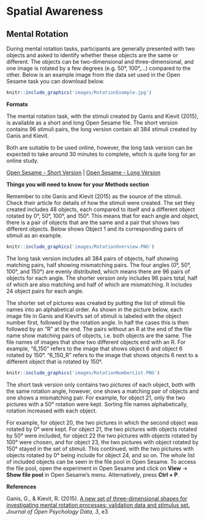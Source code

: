 # Spatial Awareness

## Mental Rotation

During mental rotation tasks, participants are generally presented with two objects and asked to identify whether these objects are the same or different. The objects can be two-dimensional and three-dimensional, and one image is rotated by a few degrees (e.g. 50°, 100°,...) compared to the other. Below is an example image from the data set used in the Open Sesame task you can download below.


```r

knitr::include_graphics('images/RotationExample.jpg')
```

**Formats**

The mental rotation task, with the stimuli created by Ganis and Kievit (2015), is available as a short and long Open Sesame file. The short version contains 96 stimuli pairs, the long version contain all 384 stimuli created by Ganis and Kievit. 

Both are suitable to be used online, however, the long task version can be expected to take around 30 minutes to complete, which is quite long for an online
study.

[Open Sesame - Short Version](https://github.com/jmattschey/MScConversionExperiments/blob/master/GitHub/SpatialRotationShort.zip) | [Open Sesame - Long Version](https://github.com/jmattschey/MScConversionExperiments/blob/master/GitHub/SpatialRotationLong.osexp)

**Things you will need to know for your Methods section**

Remember to cite Ganis and Kievit (2015) as the source of the stimuli. Check their article for details of how the stimuli were created. The set they created includes 48 objects, each compared to itself and a different object rotated by 0°, 50°, 100°, and 150°. This means that for each angle and object, there is a pair of objects that are the same and a pair that shows two different objects. Below shows Object 1 and its corresponding pairs of stimuli as an example.

```r

knitr::include_graphics('images/RotationOverview.PNG')
```

The long task version includes all 384 pairs of objects, half showing matching pairs, half showing mismatching pairs. The four angles (0°, 50°, 100°, and 150°) are evenly distributed, which means there are 96 pairs of objects for each angle. The shorter version only includes 96 pairs total, half of which are also matching and half of which are mismatching. It includes 24 object pairs for each angle. 

The shorter set of pictures was created by putting the list of stimuli file names into an alphabetical order. As shown in the picture below, each image file in Ganis and Kievit's set of stimuli is labeled with the object number first, followed by the rotation angle. In half the cases this is then followed by an "R" at the end. The pairs without an R at the end of the file name show matching pairs of objects, i.e. both objects are the same. The file names of images that show two different objects end with an R. For example, "6_150" refers to the image that shows object 6 and object 6 rotated by 150°. "6_150_R" refers to the image that shows objects 6 next to a different object that is rotated by 150°. 


```r

knitr::include_graphics('images/RotationNumberList.PNG')
```


The short task version only contains two pictures of each object, both with the same rotation angle, however, one shows a matching pair of objects and one shows a mismatching pair. For example, for object 21, only the two pictures with a 50° rotation were kept. Sorting file names alphabetically, rotation increased with each object. 


For example, for object 20, the two pictures in which the second object was rotated by 0° were kept. For object 21, the two pictures with objects rotated by 50° were included, for object 22 the two pictures with objects rotated by 100° were chosen, and for object 23, the two pictures with object rotated by 150° stayed in the set of stimuli. This continued, with the two pictures with objects rotated by 0° being include for object 24, and so on. The whole list of included objects can be seen in the file pool in Open Sesame. To access the file pool, open the experiment in Open Sesame and click on **View** -> **Show file pool** in Open Sesame's menu. Alternatively, press **Ctrl + P**. 


**References**

Ganis, G., & Kievit, R. (2015). [A new set of three-dimensional shapes for investigating mental rotation processes: validation data and stimulus set.](https://openpsychologydata.metajnl.com/articles/10.5334/jopd.ai/) *Journal of Open Psychology Data, 3*, e3





